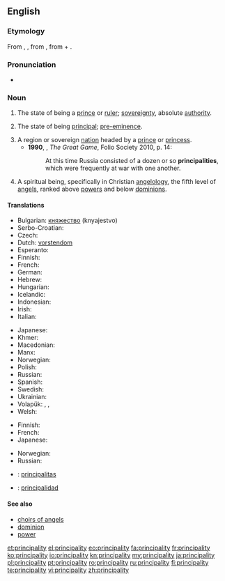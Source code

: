 ==English==
{{rfc-auto}}

===Etymology===
From {{etyl|xno}} {{term|principalté}}, {{etyl|frm}} {{term|principalté}}, from {{etyl|LL.}} {{term|principalitas}}, from {{etyl|la}} {{term|principalis|principālis|principal}} + {{term|-tas}}.

===Pronunciation===
* {{a|UK}} {{IPA|/pɹɪnsᵻˈpalᵻti/}}

===Noun===
{{en-noun|principalities}}

# {{obsolete}} The state of being a [[prince]] or [[ruler]]; [[sovereignty]], absolute [[authority]]. {{defdate|14th-19th c.}}
# {{context|now|_|rare}} The state of being [[principal]]; [[pre-eminence]]. {{defdate|from 14th c.}}
# A region or sovereign [[nation]] headed by a [[prince]] or [[princess]]. {{defdate|from 14th c.}}
#* '''1990''', {{w|Peter Hopkirk}}, ''The Great Game'', Folio Society 2010, p. 14:
#*: At this time Russia consisted of a dozen or so '''principalities''', which were frequently at war with one another.
# {{theology}} A spiritual being, specifically in Christian [[angelology]], the fifth level of [[angel]]s, ranked above [[power]]s and below [[dominion]]s. {{defdate|from 16th c.}}

====Translations====
{{trans-top|region}}
* Bulgarian: [[княжество]] (knyajestvo)
* Serbo-Croatian: {{t|sh|kneževina|f}}
* Czech: {{t-|cs|knížectví|n}}
* Dutch: [[vorstendom]] {{n}}
* Esperanto: {{t-|eo|princlando}}
* Finnish: {{t+|fi|ruhtinaskunta}}
* French: {{t+|fr|principauté|f}}
* German: {{t+|de|Fürstentum|n}}
* Hebrew: {{t-|he|נסיכות|f|tr=nesikhut|sc=Hebr}}
* Hungarian: {{t+|hu|fejedelemség}}
* Icelandic: {{t-|is|furstadæmi|n}}
* Indonesian: {{t-|id|kepangeranan}}
* Irish: {{t-|ga|prionsacht|f|xs=Irish}}
* Italian: {{t+|it|principato|m}}
{{trans-mid}}
* Japanese: {{t+|ja|公国|tr=kōkoku}}
* Khmer: {{t-|km|ក្សត្របុរី|sc=Khmr|tr=ksat bo’rəy}}
* Macedonian: {{t-|mk|кнежевство|n|tr=knéževstvo}}
* Manx: {{t-|gv|prinsaght|f|xs=Manx}}
* Norwegian: {{t-|no|fyrstedømme|n}}
* Polish: {{t+|pl|księstwo|n}}
* Russian: {{t+|ru|княжество|n|tr=kn'ážestvo}}
* Spanish: {{t-|es|principado|m}}
* Swedish: {{t-|sv|furstendöme|n}}
* Ukrainian: {{t-|uk|kнязівство|n|tr=knjazívstvo|xs=Ukrainian}}
* Volapük: {{qualifier|ruled by male or female}} {{t+|vo|plinän}}, {{qualifier|by male}} {{t-|vo|hiplinän}}, {{qualifier|by female}} {{t-|vo|jiplinän}}
* Welsh: {{t-|cy|tywysogaeth|f|xs=Welsh}}
{{trans-bottom}}

{{trans-top|in angelology}}
* Finnish: {{t+|fi|valta}}
* French: {{t+|fr|principauté|f}}
* Japanese: {{t-|ja|権天使|tr=ken-tenshi}}
{{trans-mid}}
* Norwegian: {{t-|no|fyrstedømme|n}}
* Russian: {{t+|ru|начала|n|p|tr=načála}}
{{trans-bottom}}

{{checktrans}}
* {{ttbc|la}}:  [[principalitas]] {{f}}
* {{ttbc|es}}: [[principalidad]] {{f}}

====See also====
* [[choirs of angels]]
* [[dominion]]
* [[power]]

[[et:principality]]
[[el:principality]]
[[eo:principality]]
[[fa:principality]]
[[fr:principality]]
[[ko:principality]]
[[io:principality]]
[[kn:principality]]
[[my:principality]]
[[ja:principality]]
[[pl:principality]]
[[pt:principality]]
[[ro:principality]]
[[ru:principality]]
[[fi:principality]]
[[te:principality]]
[[vi:principality]]
[[zh:principality]]